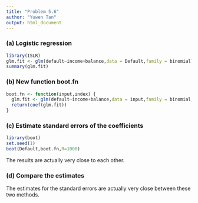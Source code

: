 ```yaml
---
title: "Problem 5.6"
author: "Yuwen Tan"
output: html_document
---
```


### (a) Logistic regression
```r
library(ISLR)
glm.fit <- glm(default~income+balance,data = Default,family = binomial)
summary(glm.fit)
```

### (b) New function boot.fn
```r
boot.fn <- function(input,index) {
  glm.fit <- glm(default~income+balance,data = input,family = binomial,subset = index)
  return(coef(glm.fit))
}
```

### (c) Estimate standard errors of the coefficients
```r
library(boot)
set.seed(1)
boot(Default,boot.fn,R=1000)
```

The results are actually very close to each other.

### (d) Compare the estimates

The estimates for the standard errors are actually very close between these two methods.
